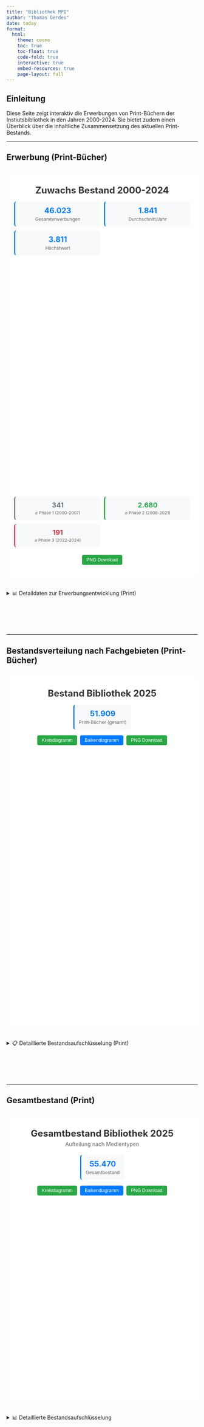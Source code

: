 ---
title: "Bibliothek MPI"
author: "Thomas Gerdes"
date: today
format:
  html:
    theme: cosmo
    toc: true
    toc-float: true
    code-fold: true
    interactive: true
    embed-resources: true
    page-layout: full
---

## Einleitung

Diese Seite zeigt interaktiv die Erwerbungen von Print-Büchern der Instiutsbibliothek in den Jahren 2000-2024. Sie bietet zudem einen Überblick über die inhaltliche Zusammensetzung des aktuellen Print-Bestands.

---

## Erwerbung (Print-Bücher)

```{=html}
<script src="https://cdnjs.cloudflare.com/ajax/libs/Chart.js/3.9.1/chart.min.js"></script>

<style>
.quarto-container {
  max-width: 1400px !important;
}
body {
  margin: 0 20px;
}
</style>

<div style="background: white; padding: 20px; margin: 30px 0;">
  
  <h1 style="color: #333; text-align: center; margin: 10px 0 5px 0; font-size: 24px;">Zuwachs Bestand 2000-2024</h1>
  
  <div style="display: grid; grid-template-columns: repeat(auto-fit, minmax(180px, 1fr)); gap: 10px; margin: 15px 0;">
    <div style="background: #f8f9fa; padding: 12px; border-radius: 6px; text-align: center; border-left: 3px solid #007bff;">
      <div style="font-size: 20px; font-weight: bold; color: #007bff;" id="totalAcquisitions">46.023</div>
      <div style="font-size: 12px; color: #666; margin-top: 3px;">Gesamterwerbungen</div>
    </div>
    <div style="background: #f8f9fa; padding: 12px; border-radius: 6px; text-align: center; border-left: 3px solid #007bff;">
      <div style="font-size: 20px; font-weight: bold; color: #007bff;">1.841</div>
      <div style="font-size: 12px; color: #666; margin-top: 3px;">Durchschnitt/Jahr</div>
    </div>
    <div style="background: #f8f9fa; padding: 12px; border-radius: 6px; text-align: center; border-left: 3px solid #007bff;">
      <div style="font-size: 20px; font-weight: bold; color: #007bff;">3.811</div>
      <div style="font-size: 12px; color: #666; margin-top: 3px;">Höchstwert</div>
    </div>
  </div>

  <div style="position: relative; height: 600px; margin: 10px 0;">
    <canvas id="acquisitionsChart"></canvas>
  </div>
  
  <div style="display: grid; grid-template-columns: repeat(auto-fit, minmax(200px, 1fr)); gap: 10px; margin: 20px 0;">
    <div style="background: #f8f9fa; padding: 12px; border-radius: 6px; text-align: center; border-left: 3px solid #6c757d;">
      <div style="font-size: 18px; font-weight: bold; color: #6c757d;">341</div>
      <div style="font-size: 11px; color: #666; margin-top: 3px;">⌀ Phase 1 (2000-2007)</div>
    </div>
    <div style="background: #f8f9fa; padding: 12px; border-radius: 6px; text-align: center; border-left: 3px solid #28a745;">
      <div style="font-size: 18px; font-weight: bold; color: #28a745;">2.680</div>
      <div style="font-size: 11px; color: #666; margin-top: 3px;">⌀ Phase 2 (2008-2021)</div>
    </div>
    <div style="background: #f8f9fa; padding: 12px; border-radius: 6px; text-align: center; border-left: 3px solid #dc3545;">
      <div style="font-size: 18px; font-weight: bold; color: #dc3545;">191</div>
      <div style="font-size: 11px; color: #666; margin-top: 3px;">⌀ Phase 3 (2022-2024)</div>
    </div>
  </div>

  <div style="margin: 15px 0; display: flex; gap: 8px; justify-content: center;">
    <button onclick="downloadChart1()" style="padding: 6px 12px; border: none; border-radius: 4px; background: #28a745; color: white; cursor: pointer; font-size: 12px;">PNG Download</button>
  </div>
</div>

<script>
const acquisitionData = [
  { year: 2000, value: 328 }, { year: 2001, value: 381 }, { year: 2002, value: 296 },
  { year: 2003, value: 207 }, { year: 2004, value: 433 }, { year: 2005, value: 354 },
  { year: 2006, value: 222 }, { year: 2007, value: 504 }, { year: 2008, value: 2106 },
  { year: 2009, value: 3114 }, { year: 2010, value: 3742 }, { year: 2011, value: 3568 },
  { year: 2012, value: 1880 }, { year: 2013, value: 2655 }, { year: 2014, value: 2802 },
  { year: 2015, value: 2580 }, { year: 2016, value: 2928 }, { year: 2017, value: 3042 },
  { year: 2018, value: 3811 }, { year: 2019, value: 2471 }, { year: 2020, value: 2153 },
  { year: 2021, value: 674 }, { year: 2022, value: 176 }, { year: 2023, value: 189 }, { year: 2024, value: 209 }
];

let chart1;

function initChart1() {
  const ctx = document.getElementById('acquisitionsChart').getContext('2d');
  
  if (chart1) {
    chart1.destroy();
  }

  const phase1Data = acquisitionData.filter(d => d.year >= 2000 && d.year <= 2007);
  const phase2Data = acquisitionData.filter(d => d.year >= 2008 && d.year <= 2021);
  const phase3Data = acquisitionData.filter(d => d.year >= 2022 && d.year <= 2024);

  const config = {
    type: 'line',
    data: {
      labels: acquisitionData.map(d => d.year),
      datasets: [
        {
          label: 'MPI Geschichte (2000-2007): saturierte Bibliothek',
          data: acquisitionData.map(d => phase1Data.find(p => p.year === d.year)?.value || null),
          borderColor: '#6c757d',
          backgroundColor: '#6c757d',
          borderWidth: 2,
          pointRadius: 3,
          spanGaps: false
        },
        {
          label: 'MPI Diversity (2008-2021): Bibliothek im Aufbau',
          data: acquisitionData.map(d => phase2Data.find(p => p.year === d.year)?.value || null),
          borderColor: '#28a745',
          backgroundColor: '#28a745',
          borderWidth: 2,
          pointRadius: 3,
          spanGaps: false
        },
        {
          label: 'MPI Diversity (2022-2024): saturiert & nur 1 Abteilung',
          data: acquisitionData.map(d => phase3Data.find(p => p.year === d.year)?.value || null),
          borderColor: '#dc3545',
          backgroundColor: '#dc3545',
          borderWidth: 2,
          pointRadius: 3,
          spanGaps: false
        }
      ]
    },
    options: {
      responsive: true,
      maintainAspectRatio: false,
      scales: {
        x: {
          title: {
            display: true,
            text: 'Jahr',
            font: { size: 12 }
          },
          ticks: { font: { size: 10 } }
        },
        y: {
          title: {
            display: true,
            text: 'Anzahl Erwerbungen',
            font: { size: 12 }
          },
          beginAtZero: true,
          ticks: { font: { size: 10 } }
        }
      },
      plugins: {
        legend: {
          display: true,
          position: 'bottom',
          labels: {
            boxWidth: 15,
            padding: 10,
            font: { size: 10 },
            usePointStyle: true
          }
        }
      },
      interaction: {
        intersect: false,
        mode: 'index'
      }
    }
  };

  chart1 = new Chart(ctx, config);
}

function downloadChart1() {
  const link = document.createElement('a');
  link.download = 'erwerbungen_2000-2024.png';
  link.href = chart1.toBase64Image();
  link.click();
}

// Initialize
window.addEventListener('load', function() {
  initChart1();
});
</script>
```

<details>
<summary>📊 Detaildaten zur Erwerbungsentwicklung (Print)</summary>
<div class="details-content">

| Jahr | Erwerbungen | Jahr | Erwerbungen | Jahr | Erwerbungen |
|------|-------------|------|-------------|------|-------------|
| 2000 | 328 | 2009 | 3.114 | 2018 | 3.811 |
| 2001 | 381 | 2010 | 3.742 | 2019 | 2.471 |
| 2002 | 296 | 2011 | 3.568 | 2020 | 2.153 |
| 2003 | 207 | 2012 | 1.880 | 2021 | 674 |
| 2004 | 433 | 2013 | 2.655 | 2022 | 176 |
| 2005 | 354 | 2014 | 2.802 | 2023 | 189 |
| 2006 | 222 | 2015 | 2.580 | 2024 | 209 |
| 2007 | 504 | 2016 | 2.928 | | |
| 2008 | 2.106 | 2017 | 3.042 | | |

</div>
</details>

<div style="height: 80px;"></div>

---

## Bestandsverteilung nach Fachgebieten (Print-Bücher)

```{=html}
<div style="background: white; padding: 20px; margin: 30px 0;">
  
  <h1 style="color: #333; text-align: center; margin: 10px 0 5px 0; font-size: 24px;">Bestand Bibliothek 2025</h1>
  
  <div style="display: flex; justify-content: center; margin: 15px 0;">
    <div style="background: #f8f9fa; padding: 12px; border-radius: 6px; text-align: center; border-left: 3px solid #007bff;">
      <div style="font-size: 20px; font-weight: bold; color: #007bff;" id="totalBooks2">51.909</div>
      <div style="font-size: 12px; color: #666; margin-top: 3px;">Print-Bücher (gesamt)</div>
    </div>
  </div>

  <div style="margin: 15px 0; display: flex; gap: 8px; justify-content: center;">
    <button id="pieBtn" onclick="changeChartType2('pie')" style="padding: 6px 12px; border: none; border-radius: 4px; background: #28a745; color: white; cursor: pointer; font-size: 12px;">Kreisdiagramm</button>
    <button id="barBtn" onclick="changeChartType2('bar')" style="padding: 6px 12px; border: none; border-radius: 4px; background: #007bff; color: white; cursor: pointer; font-size: 12px;">Balkendiagramm</button>
    <button onclick="downloadChart2()" style="padding: 6px 12px; border: none; border-radius: 4px; background: #28a745; color: white; cursor: pointer; font-size: 12px;">PNG Download</button>
  </div>

  <div style="position: relative; height: 700px; margin: 10px 0;">
    <canvas id="subjectChart"></canvas>
  </div>
</div>

<script>
const subjectData = [
  { signature: 'LA-LC', name: 'Sozial- und Kulturanthropologie & empirische Kulturwissenschaft', count: 22812 },
  { signature: 'LD-LZ', name: 'Archäologie, Musik und Kunst', count: 82 },
  { signature: 'MN-MS', name: 'Soziologie', count: 5114 },
  { signature: 'B', name: 'Religion', count: 4764 },
  { signature: 'C', name: 'Philosophie', count: 3463 },
  { signature: 'N', name: 'Geschichte', count: 2328 },
  { signature: 'R', name: 'Geografie', count: 1902 },
  { signature: 'P', name: 'Recht', count: 1873 },
  { signature: 'Ref', name: 'Referenz', count: 1844 },
  { signature: 'MA-ML', name: 'Politologie', count: 2453 },
  { signature: 'MT-MZ', name: 'Gesundheit und Militär', count: 4 },
  { signature: 'A', name: 'Allgemeines', count: 538 },
  { signature: 'Q', name: 'Wirtschaftswissenschaften', count: 471 },
  { signature: 'E', name: 'Allgemeine Sprachwissenschaft', count: 222 },
  { signature: 'G', name: 'Germanistik', count: 98 },
  { signature: 'H', name: 'Anglistik', count: 79 },
  { signature: 'I', name: 'Romanistik', count: 37 },
  { signature: 'F', name: 'Klassische Philologie', count: 23 },
  { signature: 'D', name: 'Pädagogik', count: 22 },
  { signature: 'Z', name: 'Sonstiges', count: 18 },
  { signature: 'W', name: 'Biologie', count: 10 }
];

const totalBooks = subjectData.reduce((sum, item) => sum + item.count, 0);
let chart2;
let currentChartType2 = 'pie';

const colors = [
  '#007bff', '#28a745', '#dc3545', '#ffc107', '#17a2b8', 
  '#6f42c1', '#fd7e14', '#20c997', '#6c757d', '#e83e8c',
  '#007bff80', '#28a74580', '#dc354580', '#ffc10780', '#17a2b880',
  '#6f42c180', '#fd7e1480', '#20c99780', '#007bff40', '#28a74540', '#dc354540'
];

function initChart2(type = 'pie') {
  const ctx = document.getElementById('subjectChart').getContext('2d');
  
  if (chart2) {
    chart2.destroy();
  }

  currentChartType2 = type;
  updateActiveButton2();

  // Für Balkendiagramm: sortiere nach Bestandsgröße (groß zu klein)
  let dataToUse = subjectData;
  let colorsToUse = colors;
  
  if (type === 'bar') {
    // Erstelle Index-Mapping für ursprüngliche Reihenfolge
    const indexMapping = {};
    subjectData.forEach((item, index) => {
      indexMapping[`${item.signature}-${item.name}`] = index;
    });
    
    // Sortiere Daten nach count (absteigend)
    dataToUse = [...subjectData].sort((a, b) => b.count - a.count);
    
    // Sortiere Farben entsprechend der neuen Reihenfolge
    colorsToUse = dataToUse.map(item => {
      const originalIndex = indexMapping[`${item.signature}-${item.name}`];
      return colors[originalIndex];
    });
  }

  const config = {
    type: type,
    data: {
      labels: dataToUse.map(d => `${d.signature} - ${d.name}`),
      datasets: [{
        label: 'Anzahl Bücher',
        data: dataToUse.map(d => d.count),
        backgroundColor: colorsToUse,
        borderColor: colorsToUse.map(color => color.replace('80', '').replace('40', '')),
        borderWidth: 1
      }]
    },
    options: {
      responsive: true,
      maintainAspectRatio: false,
      layout: {
        padding: {
          bottom: type === 'bar' ? 60 : 20,
          left: 10,
          right: 10,
          top: 10
        }
      },
      plugins: {
        legend: {
          display: type === 'pie',
          position: 'bottom',
          labels: {
            boxWidth: 12,
            padding: 8,
            font: { size: 9 },
            usePointStyle: true
          }
        },
        tooltip: type === 'bar' ? {
          callbacks: {
            title: function(context) {
              return null; // Keine Titel-Zeile
            },
            label: function(context) {
              const percentage = ((context.parsed.y / totalBooks) * 100).toFixed(1);
              const item = dataToUse[context.dataIndex];
              return `${item.signature} - ${item.name}: ${context.parsed.y.toLocaleString('de-DE')} (${percentage}%)`;
            }
          }
        } : {
          callbacks: {
            label: function(context) {
              const percentage = ((context.parsed / totalBooks) * 100).toFixed(1);
              const item = dataToUse[context.dataIndex];
              return `${item.signature} - ${item.name}: ${context.parsed.toLocaleString('de-DE')} (${percentage}%)`;
            }
          }
        }
      },
      scales: type === 'bar' ? {
        x: {
          title: {
            display: true,
            text: 'Signaturgruppe',
            font: { size: 12 }
          },
          ticks: {
            maxRotation: 45,
            minRotation: 45,
            font: { size: 8 },
            callback: function(value, index) {
              const item = dataToUse[index];
              if (item) {
                const label = `${item.signature} - ${item.name}`;
                return label.length > 25 ? label.substr(0, 22) + '...' : label;
              }
              return value;
            }
          }
        },
        y: {
          title: {
            display: true,
            text: 'Anzahl Bücher',
            font: { size: 12 }
          },
          beginAtZero: true,
          ticks: { font: { size: 10 } }
        }
      } : {}
    }
  };

  chart2 = new Chart(ctx, config);
}

function changeChartType2(type) {
  initChart2(type);
}

function updateActiveButton2() {
  document.getElementById('pieBtn').style.background = currentChartType2 === 'pie' ? '#28a745' : '#007bff';
  document.getElementById('barBtn').style.background = currentChartType2 === 'bar' ? '#28a745' : '#007bff';
}

function downloadChart2() {
  const link = document.createElement('a');
  link.download = 'bestand_sachgruppen_2025.png';
  link.href = chart2.toBase64Image();
  link.click();
}

function updateStats2() {
  document.getElementById('totalBooks2').textContent = totalBooks.toLocaleString('de-DE');
}

// Initialize
window.addEventListener('load', function() {
  initChart2();
  updateStats2();
});
</script>
```

<details>
<summary>📋 Detaillierte Bestandsaufschlüsselung (Print)</summary>
<div class="details-content">

**Print-Bücher**: 51.820

**Vollständige Aufschlüsselung:**

| Signatur | Fachbereich | Anzahl | Anteil |
|----------|-------------|---------|---------|
| LA-LC | Sozial- und Kulturanthropologie & empirische Kulturwissenschaft | 22.812 | 44,0% |
| MN-MS | Soziologie | 5.114 | 9,9% |
| B | Religion | 4.764 | 9,2% |
| C | Philosophie | 3.463 | 6,7% |
| MA-ML | Politologie | 2.453 | 4,7% |
| N | Geschichte | 2.328 | 4,5% |
| R | Geografie | 1.902 | 3,7% |
| P | Recht | 1.873 | 3,6% |
| Ref | Referenz | 1.844 | 3,6% |
| A | Allgemeines | 538 | 1,0% |
| Q | Wirtschaftswissenschaften | 471 | 0,9% |
| E | Allgemeine Sprachwissenschaft | 222 | 0,4% |
| G | Germanistik | 98 | 0,2% |
| LD-LZ | Archäologie, Musik und Kunst | 82 | 0,2% |
| H | Anglistik | 79 | 0,2% |
| I | Romanistik | 37 | 0,1% |
| F | Klassische Philologie | 23 | <0,1% |
| D | Pädagogik | 22 | <0,1% |
| Z | Sonstiges | 18 | <0,1% |
| W | Biologie | 10 | <0,1% |
| MT-MZ | Gesundheit und Militär | 4 | <0,1% |

</div>
</details>

<div style="height: 80px;"></div>

---

## Gesamtbestand (Print)

```{=html}
<div style="background: white; padding: 20px; margin: 30px 0;">
  
  <h1 style="color: #333; text-align: center; margin: 10px 0 5px 0; font-size: 24px;">Gesamtbestand Bibliothek 2025</h1>
  <p style="text-align: center; color: #666; margin: 0 0 20px 0; font-size: 14px;">Aufteilung nach Medientypen</p>
  
  <div style="display: flex; justify-content: center; margin: 15px 0;">
    <div style="background: #f8f9fa; padding: 12px; border-radius: 6px; text-align: center; border-left: 3px solid #007bff;">
      <div style="font-size: 20px; font-weight: bold; color: #007bff;" id="totalCollection">55.470</div>
      <div style="font-size: 12px; color: #666; margin-top: 3px;">Gesamtbestand</div>
    </div>
  </div>

  <div style="margin: 15px 0; display: flex; gap: 8px; justify-content: center;">
    <button id="pieBtn3" onclick="changeChartType3('pie')" style="padding: 6px 12px; border: none; border-radius: 4px; background: #28a745; color: white; cursor: pointer; font-size: 12px;">Kreisdiagramm</button>
    <button id="barBtn3" onclick="changeChartType3('bar')" style="padding: 6px 12px; border: none; border-radius: 4px; background: #007bff; color: white; cursor: pointer; font-size: 12px;">Balkendiagramm</button>
    <button onclick="downloadChart3()" style="padding: 6px 12px; border: none; border-radius: 4px; background: #28a745; color: white; cursor: pointer; font-size: 12px;">PNG Download</button>
  </div>

  <div style="position: relative; height: 500px; margin: 10px 0;">
    <canvas id="totalCollectionChart"></canvas>
  </div>
</div>

<script>
const collectionData = [
  { name: 'Bücher', count: 51820 },
  { name: 'Gebundene Zeitschriftenbände', count: 3561 }
];

const totalCollection = collectionData.reduce((sum, item) => sum + item.count, 0);
let chart3;
let currentChartType3 = 'pie';

const collectionColors = ['#007bff', '#28a745'];

function initChart3(type = 'pie') {
  const ctx = document.getElementById('totalCollectionChart').getContext('2d');
  
  if (chart3) {
    chart3.destroy();
  }

  currentChartType3 = type;
  updateActiveButton3();

  const config = {
    type: type,
    data: {
      labels: collectionData.map(d => d.name),
      datasets: [{
        label: 'Anzahl Medien',
        data: collectionData.map(d => d.count),
        backgroundColor: collectionColors,
        borderColor: collectionColors,
        borderWidth: 1
      }]
    },
    options: {
      responsive: true,
      maintainAspectRatio: false,
      layout: {
        padding: {
          bottom: type === 'bar' ? 40 : 20,
          left: 10,
          right: 10,
          top: 10
        }
      },
      plugins: {
        legend: {
          display: type === 'pie',
          position: 'bottom',
          labels: {
            boxWidth: 15,
            padding: 15,
            font: { size: 12 },
            usePointStyle: true
          }
        },
        tooltip: type === 'bar' ? {
          callbacks: {
            title: function(context) {
              return null;
            },
            label: function(context) {
              const percentage = ((context.parsed.y / totalCollection) * 100).toFixed(1);
              const item = collectionData[context.dataIndex];
              return `${item.name}: ${context.parsed.y.toLocaleString('de-DE')} (${percentage}%)`;
            }
          }
        } : {
          callbacks: {
            label: function(context) {
              const percentage = ((context.parsed / totalCollection) * 100).toFixed(1);
              const item = collectionData[context.dataIndex];
              return `${item.name}: ${context.parsed.toLocaleString('de-DE')} (${percentage}%)`;
            }
          }
        }
      },
      scales: type === 'bar' ? {
        x: {
          title: {
            display: true,
            text: 'Medientyp',
            font: { size: 12 }
          },
          ticks: {
            font: { size: 11 }
          }
        },
        y: {
          title: {
            display: true,
            text: 'Anzahl Medien',
            font: { size: 12 }
          },
          beginAtZero: true,
          ticks: { font: { size: 10 } }
        }
      } : {}
    }
  };

  chart3 = new Chart(ctx, config);
}

function changeChartType3(type) {
  initChart3(type);
}

function updateActiveButton3() {
  document.getElementById('pieBtn3').style.background = currentChartType3 === 'pie' ? '#28a745' : '#007bff';
  document.getElementById('barBtn3').style.background = currentChartType3 === 'bar' ? '#28a745' : '#007bff';
}

function downloadChart3() {
  const link = document.createElement('a');
  link.download = 'gesamtbestand_2025.png';
  link.href = chart3.toBase64Image();
  link.click();
}

function updateStats3() {
  document.getElementById('totalCollection').textContent = totalCollection.toLocaleString('de-DE');
}

// Initialize
window.addEventListener('load', function() {
  initChart3();
  updateStats3();
});
</script>
```

<details>
<summary>📊 Detaillierte Bestandsaufschlüsselung</summary>
<div class="details-content">

**Gesamtbestand (Print)**: 55.381 Medien

**Aufschlüsselung nach Medientypen:**

| Medientyp | Anzahl | Anteil |
|-----------|---------|---------|
| Bücher | 51.820 | 93,6% |
| Gebundene Zeitschriftenbände | 3.561 | 6,4% |

</div>
</details>

<div style="height: 120px;"></div>
